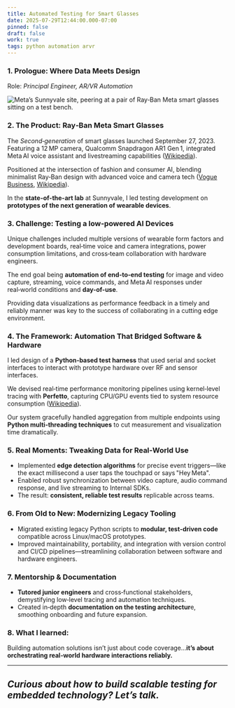 ```yaml
---
title: Automated Testing for Smart Glasses
date: 2025-07-29T12:44:00.000-07:00
pinned: false
draft: false
work: true
tags: python automation arvr
---
```


### 1. Prologue: Where Data Meets Design

Role: *Principal Engineer, AR/VR Automation*

![](/uploads/meta_1.png "Meta’s Sunnyvale site, peering at a pair of Ray‑Ban Meta smart glasses sitting on a test bench.")


### 2. The Product: Ray‑Ban Meta Smart Glasses

The *Second‑generation* of smart glasses launched September 27, 2023. Featuring a 12 MP camera, Qualcomm Snapdragon AR1 Gen 1, integrated Meta AI voice assistant and livestreaming capabilities ([Wikipedia](https://en.wikipedia.org/wiki/Ray-Ban_Meta?utm_source=chatgpt.com "Ray-Ban Meta")). 

Positioned at the intersection of fashion and consumer AI, blending minimalist Ray‑Ban design with advanced voice and camera tech ([Vogue Business](https://www.voguebusiness.com/story/technology/metas-far-sighted-fashion-moment?utm_source=chatgpt.com "Meta's far-sighted fashion moment"), [Wikipedia](https://en.wikipedia.org/wiki/Ray-Ban_Meta?utm_source=chatgpt.com "Ray-Ban Meta")).

In the **state-of-the-art lab** at Sunnyvale, I led testing development on **prototypes of the next generation of wearable devices**.

### 3. Challenge: Testing a low-powered AI Devices

Unique challenges included multiple versions of wearable form factors and development boards, real‑time voice and camera integrations, power consumption limitations, and cross‑team collaboration with hardware engineers.

The end goal being **automation of end‑to‑end testing** for image and video capture, streaming, voice commands, and Meta AI responses under real‑world conditions and **day-of-use**.

Providing data visualizations as performance feedback in a timely and reliably manner was key to the success of collaborating in a cutting edge environment.

### 4. The Framework: Automation That Bridged Software & Hardware

I led design of a **Python‑based test harness** that used serial and socket interfaces to interact with prototype hardware over RF and sensor interfaces.

We devised real‑time performance monitoring pipelines using kernel‑level tracing with **Perfetto**, capturing CPU/GPU events tied to system resource consumption ([Wikipedia](https://en.wikipedia.org/wiki/Ray-Ban_Meta?utm_source=chatgpt.com "Ray-Ban Meta")).

Our system gracefully handled aggregation from multiple endpoints using **Python multi-threading techniques** to cut measurement and visualization time dramatically.

### 5. Real Moments: Tweaking Data for Real‑World Use

* Implemented **edge detection algorithms** for precise event triggers—like the exact millisecond a user taps the touchpad or says "Hey Meta".
* Enabled robust synchronization between video capture, audio command response, and live streaming to Internal SDKs.
* The result: **consistent, reliable test results** replicable across teams.
  
### 6. From Old to New: Modernizing Legacy Tooling

* Migrated existing legacy Python scripts to **modular, test‑driven code** compatible across Linux/macOS prototypes.
* Improved maintainability, portability, and integration with version control and CI/CD pipelines—streamlining collaboration between software and hardware engineers.
  
### 7. Mentorship & Documentation

* **Tutored junior engineers** and cross‑functional stakeholders, demystifying low‑level tracing and automation techniques.
* Created in‑depth **documentation on the testing architectur**e, smoothing onboarding and future expansion.

### 8.  What I learned:

Building automation solutions isn’t just about code coverage...**it’s about orchestrating real‑world hardware interactions reliably.**

---

## *Curious about how to build scalable testing for embedded technology? Let’s talk.*




